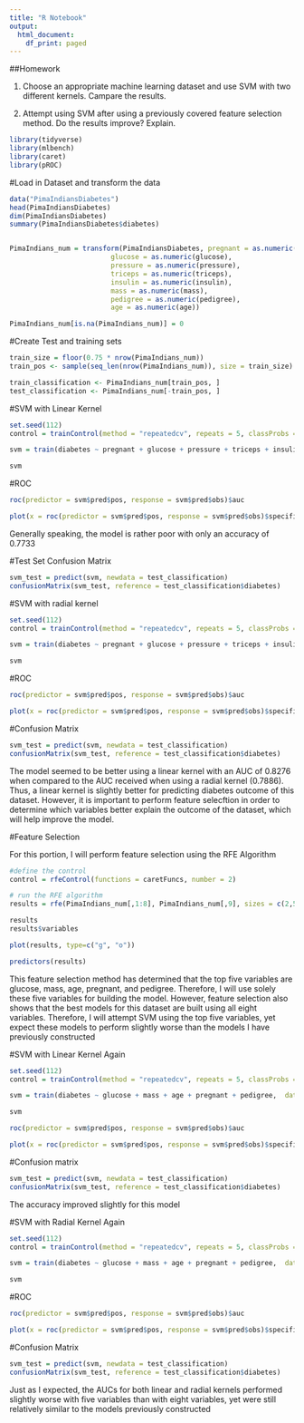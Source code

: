 ```yaml
---
title: "R Notebook"
output:
  html_document:
    df_print: paged
---
```


##Homework

1. Choose an appropriate machine learning dataset and use SVM with two different kernels. Campare the results. 

2. Attempt using SVM after using a previously covered feature selection method. Do the results improve? Explain. 


```r
library(tidyverse)
library(mlbench)
library(caret)
library(pROC)
```

#Load in Dataset and transform the data
```r
data("PimaIndiansDiabetes")
head(PimaIndiansDiabetes)
dim(PimaIndiansDiabetes)
summary(PimaIndiansDiabetes$diabetes)


PimaIndians_num = transform(PimaIndiansDiabetes, pregnant = as.numeric(pregnant), 
                         glucose = as.numeric(glucose),
                         pressure = as.numeric(pressure),
                         triceps = as.numeric(triceps), 
                         insulin = as.numeric(insulin),
                         mass = as.numeric(mass),
                         pedigree = as.numeric(pedigree), 
                         age = as.numeric(age))

PimaIndians_num[is.na(PimaIndians_num)] = 0
```

#Create Test and training sets
```r
train_size = floor(0.75 * nrow(PimaIndians_num))
train_pos <- sample(seq_len(nrow(PimaIndians_num)), size = train_size)

train_classification <- PimaIndians_num[train_pos, ]
test_classification <- PimaIndians_num[-train_pos, ]
```


#SVM with Linear Kernel
```r
set.seed(112)
control = trainControl(method = "repeatedcv", repeats = 5, classProbs = T, savePredictions = T, allowParallel = T)

svm = train(diabetes ~ pregnant + glucose + pressure + triceps + insulin + mass + pedigree + age ,  data = train_classification, method = "svmLinear", tuneLength = 10, trControl = control)

svm
```

#ROC
```r
roc(predictor = svm$pred$pos, response = svm$pred$obs)$auc

plot(x = roc(predictor = svm$pred$pos, response = svm$pred$obs)$specificities, y = roc(predictor = svm$pred$pos, response = svm$pred$obs)$sensitivities, col= "blue", xlim = c(1, 0), type ="l", ylab = "Sensitivity", xlab = "Specificity")
```
Generally speaking, the model is rather poor with only an accuracy of 0.7733

#Test Set Confusion Matrix
```r
svm_test = predict(svm, newdata = test_classification)
confusionMatrix(svm_test, reference = test_classification$diabetes)
```


#SVM with radial kernel
```r
set.seed(112)
control = trainControl(method = "repeatedcv", repeats = 5, classProbs = T, savePredictions = T, allowParallel = T)

svm = train(diabetes ~ pregnant + glucose + pressure + triceps + insulin + mass + pedigree + age ,  data = train_classification, method = "svmRadial", tuneLength = 10, trControl = control)

svm
```

#ROC
```r
roc(predictor = svm$pred$pos, response = svm$pred$obs)$auc

plot(x = roc(predictor = svm$pred$pos, response = svm$pred$obs)$specificities, y = roc(predictor = svm$pred$pos, response = svm$pred$obs)$sensitivities, col= "blue", xlim = c(1, 0), type ="l", ylab = "Sensitivity", xlab = "Specificity")
```

#Confusion Matrix
```r
svm_test = predict(svm, newdata = test_classification)
confusionMatrix(svm_test, reference = test_classification$diabetes)
```




The model seemed to be better using a linear kernel with an AUC of 0.8276 when compared to the AUC received when using a radial kernel (0.7886). Thus, a linear kernel is slightly better for predicting diabetes outcome of this dataset. However, it is important to perform feature selecftion in order to determine which variables better explain the outcome of the dataset, which will help improve the model.
 
 
#Feature Selection

For this portion, I will perform feature selection using the RFE Algorithm
```r
#define the control 
control = rfeControl(functions = caretFuncs, number = 2)

# run the RFE algorithm
results = rfe(PimaIndians_num[,1:8], PimaIndians_num[,9], sizes = c(2,5,8), rfeControl = control, method = "svmRadial")

results
results$variables

plot(results, type=c("g", "o"))

predictors(results)
```
 
This feature selection method has determined that the top five variables are glucose, mass, age, pregnant, and pedigree. Therefore, I will use solely these five variables for building the model. However, feature selection also shows that the best models for this dataset are built using all eight variables. Therefore, I will attempt SVM using the top five variables, yet expect these models to perform slightly worse than the models I have previously constructed

#SVM with Linear Kernel Again
```r
set.seed(112)
control = trainControl(method = "repeatedcv", repeats = 5, classProbs = T, savePredictions = T, allowParallel = T)

svm = train(diabetes ~ glucose + mass + age + pregnant + pedigree,  data = train_classification, method = "svmLinear", tuneLength = 10, trControl = control)

svm
```

```r
roc(predictor = svm$pred$pos, response = svm$pred$obs)$auc

plot(x = roc(predictor = svm$pred$pos, response = svm$pred$obs)$specificities, y = roc(predictor = svm$pred$pos, response = svm$pred$obs)$sensitivities, col= "blue", xlim = c(1, 0), type ="l", ylab = "Sensitivity", xlab = "Specificity")
```

#Confusion matrix
```r
svm_test = predict(svm, newdata = test_classification)
confusionMatrix(svm_test, reference = test_classification$diabetes)
```
The accuracy improved slightly for this model

#SVM with Radial Kernel Again
```r
set.seed(112)
control = trainControl(method = "repeatedcv", repeats = 5, classProbs = T, savePredictions = T, allowParallel = T)

svm = train(diabetes ~ glucose + mass + age + pregnant + pedigree,  data = train_classification, method = "svmRadial", tuneLength = 10, trControl = control)

svm
```


#ROC
```r
roc(predictor = svm$pred$pos, response = svm$pred$obs)$auc

plot(x = roc(predictor = svm$pred$pos, response = svm$pred$obs)$specificities, y = roc(predictor = svm$pred$pos, response = svm$pred$obs)$sensitivities, col= "blue", xlim = c(1, 0), type ="l", ylab = "Sensitivity", xlab = "Specificity")
```

#Confusion Matrix
```r
svm_test = predict(svm, newdata = test_classification)
confusionMatrix(svm_test, reference = test_classification$diabetes)
```

Just as I expected, the AUCs for both linear and radial kernels performed slightly worse with five variables than with eight variables, yet were still relatively similar to the models previously constructed